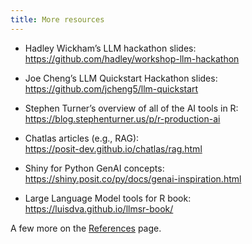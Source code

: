 ```yaml
---
title: More resources
---
```


- Hadley Wickham's LLM hackathon slides: <br>
  <https://github.com/hadley/workshop-llm-hackathon>
- Joe Cheng's LLM Quickstart Hackathon slides: <br>
  <https://github.com/jcheng5/llm-quickstart>

- Stephen Turner's overview of all of the AI tools in R: <br>
  <https://blog.stephenturner.us/p/r-production-ai>

- Chatlas articles (e.g., RAG): <br>
  <https://posit-dev.github.io/chatlas/rag.html>
- Shiny for Python GenAI concepts: <br>
  <https://shiny.posit.co/py/docs/genai-inspiration.html>

- Large Language Model tools for R book: <br>
  <https://luisdva.github.io/llmsr-book/>

A few more on the [References](references.qmd) page.
